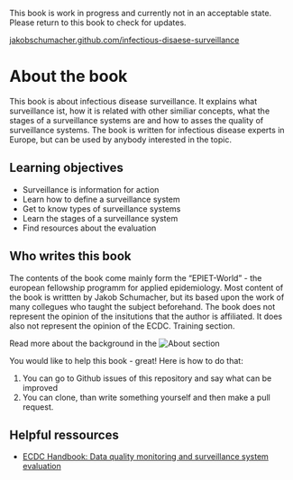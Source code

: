 :::{.callout-warning}
This book is work in progress and currently not in an acceptable state. Please return to this book to check for updates.

[jakobschumacher.github.com/infectious-disaese-surveillance](https://jakobschumacher.github.com/infectious-disaese-surveillance)
::: 

# About the book {.unnumbered}
This book is about infectious disease surveillance. It explains what surveillance ist, how it is related with other similiar concepts, what the stages of a surveillance systems are and how to asses the quality of surveillance systems. The book is written for infectious disease experts in Europe, but can be used by anybody interested in the topic. 

## Learning objectives{.unnumbered}
- Surveillance is information for action
- Learn how to define a surveillance system
- Get to know types of surveillance systems
- Learn the stages of a surveillance system
- Find resources about the evaluation

## Who writes this book{.unnumbered}
The contents of the book come mainly form the "EPIET-World" - the european fellowship programm for applied epidemiology. Most content of the book is writtten by Jakob Schumacher, but its based upon the work of many collegues who taught the subject beforehand. The book does not represent the opinion of the insitutions that the author is affiliated. It does also not represent the opinion of the ECDC.  Training section. 

Read more about the background in the ![About section](about.qmd)

You would like to help this book - great! Here is how to do that:

1. You can go to Github issues of this repository and say what can be improved 
2. You can clone, than write something yourself and then make a pull request.




## Helpful ressources{.unnumbered}
- [ECDC Handbook: Data quality monitoring and surveillance system evaluation](https://www.ecdc.europa.eu/en/publications-data/data-quality-monitoring-and-surveillance-system-evaluation-handbook-methods-and)



